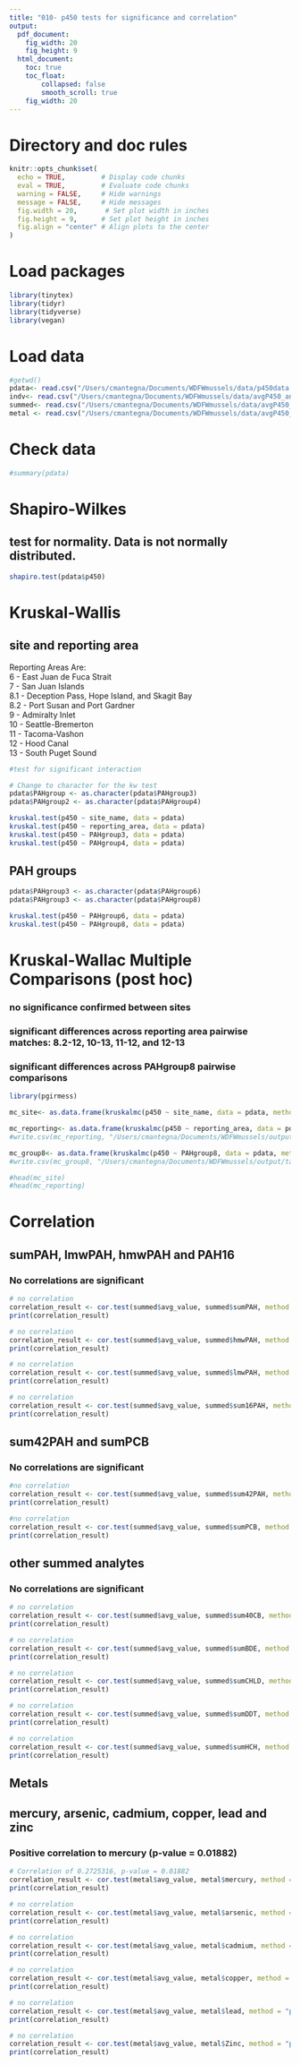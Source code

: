 ```yaml
---
title: "010- p450 tests for significance and correlation"
output:
  pdf_document: 
    fig_width: 20
    fig_height: 9
  html_document: 
    toc: true
    toc_float:
        collapsed: false
        smooth_scroll: true
    fig_width: 20
---
```


# Directory and doc rules

```r

knitr::opts_chunk$set(
  echo = TRUE,         # Display code chunks
  eval = TRUE,         # Evaluate code chunks
  warning = FALSE,     # Hide warnings
  message = FALSE,     # Hide messages
  fig.width = 20,       # Set plot width in inches
  fig.height = 9,      # Set plot height in inches
  fig.align = "center" # Align plots to the center
)

```

# Load packages

```r
library(tinytex)
library(tidyr)
library(tidyverse)
library(vegan)

```

# Load data

```r

#getwd()
pdata<- read.csv("/Users/cmantegna/Documents/WDFWmussels/data/p450data.csv")
indv<- read.csv("/Users/cmantegna/Documents/WDFWmussels/data/avgP450_analytes.csv")
summed<- read.csv("/Users/cmantegna/Documents/WDFWmussels/data/avgP450_analytes2.csv")
metal <- read.csv("/Users/cmantegna/Documents/WDFWmussels/data/avgP450_metals.csv")
```

# Check data

```r
#summary(pdata)
```

# Shapiro-Wilkes
## test for normality. Data is not normally distributed.
```r



shapiro.test(pdata$p450)

```

# Kruskal-Wallis
## site and reporting area

Reporting Areas Are:\
6 - East Juan de Fuca Strait\
7 - San Juan Islands\
8.1 - Deception Pass, Hope Island, and Skagit Bay\
8.2 - Port Susan and Port Gardner\
9 - Admiralty Inlet\
10 - Seattle-Bremerton\
11 - Tacoma-Vashon\
12 - Hood Canal\
13 - South Puget Sound
```r

#test for significant interaction

# Change to character for the kw test 
pdata$PAHgroup <- as.character(pdata$PAHgroup3)
pdata$PAHgroup2 <- as.character(pdata$PAHgroup4)

kruskal.test(p450 ~ site_name, data = pdata)
kruskal.test(p450 ~ reporting_area, data = pdata)
kruskal.test(p450 ~ PAHgroup3, data = pdata)
kruskal.test(p450 ~ PAHgroup4, data = pdata)

```

## PAH groups
```r

pdata$PAHgroup3 <- as.character(pdata$PAHgroup6)
pdata$PAHgroup3 <- as.character(pdata$PAHgroup8)

kruskal.test(p450 ~ PAHgroup6, data = pdata)
kruskal.test(p450 ~ PAHgroup8, data = pdata)
```

# Kruskal-Wallac Multiple Comparisons (post hoc)

### no significance confirmed between sites
### significant differences across reporting area pairwise matches: 8.2-12, 10-13, 11-12, and 12-13
### significant differences across PAHgroup8 pairwise comparisons
```r
library(pgirmess)

mc_site<- as.data.frame(kruskalmc(p450 ~ site_name, data = pdata, method = "bonferroni"))

mc_reporting<- as.data.frame(kruskalmc(p450 ~ reporting_area, data = pdata, method = "bonferroni"))
#write.csv(mc_reporting, "/Users/cmantegna/Documents/WDFWmussels/output/tables/Significantp450RA.csv", row.names = FALSE)

mc_group8<- as.data.frame(kruskalmc(p450 ~ PAHgroup8, data = pdata, method = "bonferroni"))
#write.csv(mc_group8, "/Users/cmantegna/Documents/WDFWmussels/output/tables/Significantp450group8.csv", row.names = FALSE)

#head(mc_site)
#head(mc_reporting)

```

# Correlation
## sumPAH, lmwPAH, hmwPAH and PAH16
### No correlations are significant
```r

# no correlation
correlation_result <- cor.test(summed$avg_value, summed$sumPAH, method = "pearson")
print(correlation_result)

# no correlation
correlation_result <- cor.test(summed$avg_value, summed$hmwPAH, method = "pearson")
print(correlation_result)

# no correlation
correlation_result <- cor.test(summed$avg_value, summed$lmwPAH, method = "pearson")
print(correlation_result)

# no correlation
correlation_result <- cor.test(summed$avg_value, summed$sum16PAH, method = "pearson")
print(correlation_result)

```

## sum42PAH and sumPCB
### No correlations are significant
```r

#no correlation
correlation_result <- cor.test(summed$avg_value, summed$sum42PAH, method = "pearson")
print(correlation_result)

#no correlation
correlation_result <- cor.test(summed$avg_value, summed$sumPCB, method = "pearson")
print(correlation_result)

```

## other summed analytes
### No correlations are significant
```r

# no correlation
correlation_result <- cor.test(summed$avg_value, summed$sum40CB, method = "pearson")
print(correlation_result)

# no correlation
correlation_result <- cor.test(summed$avg_value, summed$sumBDE, method = "pearson")
print(correlation_result)

# no correlation
correlation_result <- cor.test(summed$avg_value, summed$sumCHLD, method = "pearson")
print(correlation_result)

# no correlation
correlation_result <- cor.test(summed$avg_value, summed$sumDDT, method = "pearson")
print(correlation_result)

# no correlation
correlation_result <- cor.test(summed$avg_value, summed$sumHCH, method = "pearson")
print(correlation_result)

```

## Metals
## mercury, arsenic, cadmium, copper, lead and zinc
### Positive correlation to mercury (p-value = 0.01882)
```r

# Correlation of 0.2725316, p-value = 0.01882
correlation_result <- cor.test(metal$avg_value, metal$mercury, method = "pearson")
print(correlation_result)

# no correlation
correlation_result <- cor.test(metal$avg_value, metal$arsenic, method = "pearson")
print(correlation_result)

# no correlation
correlation_result <- cor.test(metal$avg_value, metal$cadmium, method = "pearson")
print(correlation_result)

# no correlation
correlation_result <- cor.test(metal$avg_value, metal$copper, method = "pearson")
print(correlation_result)

# no correlation
correlation_result <- cor.test(metal$avg_value, metal$lead, method = "pearson")
print(correlation_result)

# no correlation
correlation_result <- cor.test(metal$avg_value, metal$Zinc, method = "pearson")
print(correlation_result)

```
